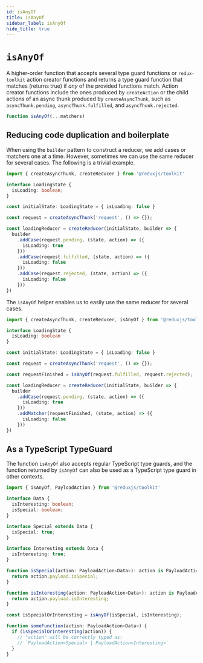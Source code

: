 ```yaml
---
id: isAnyOf
title: isAnyOf
sidebar_label: isAnyOf
hide_title: true
---
```


# `isAnyOf`

A higher-order function that accepts several type guard functions or `redux-toolkit` action creator functions and
returns a type guard function that matches (returns true) if *any* of the provided functions match.  Action creator
functions include the ones produced by `createAction` or the child actions of an async thunk produced by
`createAsyncThunk`, such as `asyncThunk.pending`, `asyncThunk.fulfilled`, and `asyncThunk.rejected`.

```js
function isAnyOf(...matchers)
```

## Reducing code duplication and boilerplate

When using the `builder` pattern to construct a reducer, we add cases or matchers one at a time.  However,
sometimes we can use the same reducer for several cases.  The following is a trivial example.

```ts
import { createAsyncThunk, createReducer } from '@reduxjs/toolkit'

interface LoadingState {
  isLoading: boolean;
}

const initialState: LoadingState = { isLoading: false }

const request = createAsyncThunk('request', () => {});

const loadingReducer = createReducer(initialState, builder => {
  builder
    .addCase(request.pending, (state, action) => ({
      isLoading: true
    }))
    .addCase(request.fulfilled, (state, action) => ({
      isLoading: false
    }))
    .addCase(request.rejected, (state, action) => ({
      isLoading: false
    }))
})
```

The `isAnyOf` helper enables us to easily use the same reducer for several cases.

```ts
import { createAsyncThunk, createReducer, isAnyOf } from '@reduxjs/toolkit'

interface LoadingState {
  isLoading: boolean
}

const initialState: LoadingState = { isLoading: false }

const request = createAsyncThunk('request', () => {});

const requestFinished = isAnyOf(request.fulfilled, request.rejected);

const loadingReducer = createReducer(initialState, builder => {
  builder
    .addCase(request.pending, (state, action) => ({
      isLoading: true
    }))
    .addMatcher(requestFinished, (state, action) => ({
      isLoading: false
    }))
})
```

## As a TypeScript TypeGuard

The function `isAnyOf` also accepts regular TypeScript type guards, and the function returned
by `isAnyOf` can also be used as a TypeScript type guard in other contexts.

```ts
import { isAnyOf, PayloadAction } from '@reduxjs/toolkit'

interface Data {
  isInteresting: boolean;
  isSpecial: boolean;
}

interface Special extends Data {
  isSpecial: true;
}

interface Interesting extends Data {
  isInteresting: true;
}

function isSpecial(action: PayloadAction<Data>): action is PayloadAction<Special> {
  return action.payload.isSpecial;
}

function isInteresting(action: PayloadAction<Data>): action is PayloadAction<Interesting> {
  return action.payload.isInteresting;
}

const isSpecialOrInteresting = isAnyOf(isSpecial, isInteresting);

function someFunction(action: PayloadAction<Data>) {
  if (isSpecialOrInteresting(action)) {
    // "action" will be correctly typed as:
    // `PayloadAction<Special> | PayloadAction<Interesting>`
  }
}
